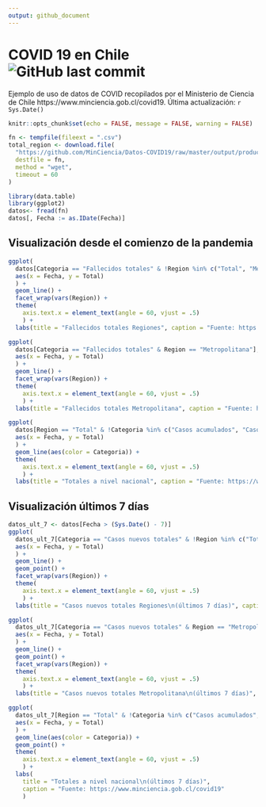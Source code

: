 ```yaml
---
output: github_document
---
```


# COVID 19 en Chile ![GitHub last commit](https://img.shields.io/github/last-commit/dslabscl/covid-data)

Ejemplo de uso de datos de COVID recopilados por el Ministerio de Ciencia de Chile https://www.minciencia.gob.cl/covid19. Última actualización: `r Sys.Date()`

```r
knitr::opts_chunk$set(echo = FALSE, message = FALSE, warning = FALSE)
```

```r
fn <- tempfile(fileext = ".csv")
total_region <- download.file(
  "https://github.com/MinCiencia/Datos-COVID19/raw/master/output/producto3/TotalesPorRegion_std.csv",
  destfile = fn,
  method = "wget",
  timeout = 60
)

library(data.table)
library(ggplot2)
datos<- fread(fn)
datos[, Fecha := as.IDate(Fecha)]
```

## Visualización desde el comienzo de la pandemia

```r
ggplot(
  datos[Categoria == "Fallecidos totales" & !Region %in% c("Total", "Metropolitana")],
  aes(x = Fecha, y = Total)
  ) +
  geom_line() +
  facet_wrap(vars(Region)) +
  theme(
    axis.text.x = element_text(angle = 60, vjust = .5)
    ) +
  labs(title = "Fallecidos totales Regiones", caption = "Fuente: https://www.minciencia.gob.cl/covid19")

ggplot(
  datos[Categoria == "Fallecidos totales" & Region == "Metropolitana"],
  aes(x = Fecha, y = Total)
  ) +
  geom_line() +
  facet_wrap(vars(Region)) +
  theme(
    axis.text.x = element_text(angle = 60, vjust = .5)
    ) +
  labs(title = "Fallecidos totales Metropolitana", caption = "Fuente: https://www.minciencia.gob.cl/covid19")
```


```r
ggplot(
  datos[Region == "Total" & !Categoria %in% c("Casos acumulados", "Casos confirmados recuperados", "Casos probables acumulados")],
  aes(x = Fecha, y = Total)
  ) +
  geom_line(aes(color = Categoria)) +
  theme(
    axis.text.x = element_text(angle = 60, vjust = .5)
    ) +
  labs(title = "Totales a nivel nacional", caption = "Fuente: https://www.minciencia.gob.cl/covid19")
```

## Visualización últimos 7 días

```r
datos_ult_7 <- datos[Fecha > (Sys.Date() - 7)]
ggplot(
  datos_ult_7[Categoria == "Casos nuevos totales" & !Region %in% c("Total", "Metropolitana")],
  aes(x = Fecha, y = Total)
  ) +
  geom_line() +
  geom_point() +
  facet_wrap(vars(Region)) +
  theme(
    axis.text.x = element_text(angle = 60, vjust = .5)
    ) +
  labs(title = "Casos nuevos totales Regiones\n(últimos 7 días)", caption = "Fuente: https://www.minciencia.gob.cl/covid19")

ggplot(
  datos_ult_7[Categoria == "Casos nuevos totales" & Region == "Metropolitana"],
  aes(x = Fecha, y = Total)
  ) +
  geom_line() +
  geom_point() +
  facet_wrap(vars(Region)) +
  theme(
    axis.text.x = element_text(angle = 60, vjust = .5)
    ) +
  labs(title = "Casos nuevos totales Metropolitana\n(últimos 7 días)", caption = "Fuente: https://www.minciencia.gob.cl/covid19")
```


```r
ggplot(
  datos_ult_7[Region == "Total" & !Categoria %in% c("Casos acumulados", "Casos confirmados recuperados", "Casos probables acumulados")],
  aes(x = Fecha, y = Total)
  ) +
  geom_line(aes(color = Categoria)) +
  geom_point() +
  theme(
    axis.text.x = element_text(angle = 60, vjust = .5)
    ) +
  labs(
    title = "Totales a nivel nacional\n(últimos 7 días)",
    caption = "Fuente: https://www.minciencia.gob.cl/covid19"
    )
```
